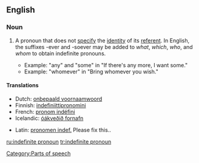 ==English==

===Noun===
{{wikipedia}}
{{en-noun|sg=[[indefinite]] [[pronoun]]}}

# {{grammar|lang=en}} A pronoun that does not [[specify]] the [[identity]] of its [[referent]]. In English, the suffixes -ever and -soever may be added to ''what'', ''which'', ''who'', and ''whom'' to obtain indefinite pronouns.
#*Example: "any" and "some" in "If there's any more, I want some."
#*Example: "whomever" in "Bring whomever you wish."

====Translations====
{{trans-top|Pronoun not specifying the identity of its referent}}
*Dutch: [[onbepaald voornaamwoord]] {{n}}
*Finnish: [[indefiniittipronomini]]
*French: [[pronom indéfini]] {{m}}
*Icelandic: [[óákveðið fornafn]] {{n}}
{{trans-mid}}
*Latin: [[pronomen indef.]] {{n}} Please fix this..
{{trans-bottom}}

[[Category:Parts of speech]]

[[ru:indefinite pronoun]]
[[tr:indefinite pronoun]]